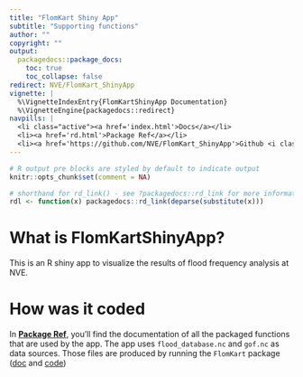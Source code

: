 ```yaml
---
title: "FlomKart Shiny App"
subtitle: "Supporting functions"
author: ""
copyright: ""
output:
  packagedocs::package_docs:
    toc: true
    toc_collapse: false
redirect: NVE/FlomKart_ShinyApp
vignette: |
  %\VignetteIndexEntry{FlomKartShinyApp Documentation}
  %\VignetteEngine{packagedocs::redirect}
navpills: |
  <li class="active"><a href='index.html'>Docs</a></li>
  <li><a href='rd.html'>Package Ref</a></li>
  <li><a href='https://github.com/NVE/FlomKart_ShinyApp'>Github <i class='fa fa-github'></i></a></li>
---
```


```r
# R output pre blocks are styled by default to indicate output
knitr::opts_chunk$set(comment = NA)

# shorthand for rd_link() - see ?packagedocs::rd_link for more information
rdl <- function(x) packagedocs::rd_link(deparse(substitute(x)))
```

# What is FlomKartShinyApp? 

This is an R shiny app to visualize the results of flood frequency analysis at NVE.

# How was it coded

In [**Package Ref**](http://NVE.github.io/FlomKart_ShinyApp/rd.html), you'll find the documentation of all the packaged functions that are used by the app.
The app uses `flood_database.nc` and `gof.nc` as data sources. Those files are produced by running the `FlomKart` package ([doc](http://NVE.github.io/FlomKart) and [code](http://github.com/NVE/FlomKart))
